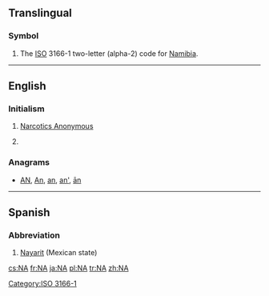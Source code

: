 {{also|Appendix:Variations of "na"}}
==Translingual==

===Symbol===
{{head|mul|symbol}}
# The [[ISO]] 3166-1 two-letter (alpha-2) code for [[Namibia]].

[[Category:ISO 3166-1]]
----

==English==

===Initialism===
{{rfc-header|Initialism}}
{{head|en|initialism}}

# [[w:Narcotics Anonymous|Narcotics Anonymous]]
# {{context|informal|lang=en}} {{abbreviation of|North Atlanticist|lang=en}}

===Anagrams===
* [[AN#English|AN]], [[An#English|An]], [[an#English|an]], [[an'#English|an']], [[ān#English|ān]]

----

==Spanish==

===Abbreviation===
{{rfc-header|Abbreviation}}
{{head|es|abbreviation}}

# [[Nayarit]] (Mexican state)

[[cs:NA]]
[[fr:NA]]
[[ja:NA]]
[[pl:NA]]
[[tr:NA]]
[[zh:NA]]